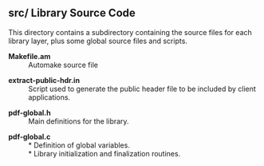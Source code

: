 =='''src/''' Library Source Code==

This directory contains a subdirectory containing the source files for each library layer, plus some global source files and scripts.

; '''Makefile.am'''
: Automake source file

; '''extract-public-hdr.in'''
: Script used to generate the public header file to be included by client applications.

; '''pdf-global.h'''
: Main definitions for the library.

; '''pdf-global.c'''
: * Definition of global variables.
: * Library initialization and finalization routines.

